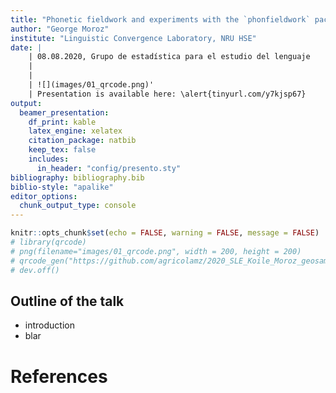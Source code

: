 ```yaml
---
title: "Phonetic fieldwork and experiments with the `phonfieldwork` package for R"
author: "George Moroz"
institute: "Linguistic Convergence Laboratory, NRU HSE"
date: |
    | 08.08.2020, Grupo de estadística para el estudio del lenguaje
    |
    |
    | ![](images/01_qrcode.png)'
    | Presentation is available here: \alert{tinyurl.com/y7kjsp67}
output: 
  beamer_presentation:
    df_print: kable
    latex_engine: xelatex
    citation_package: natbib
    keep_tex: false
    includes:
      in_header: "config/presento.sty"
bibliography: bibliography.bib
biblio-style: "apalike"
editor_options: 
  chunk_output_type: console
---
```


```r
knitr::opts_chunk$set(echo = FALSE, warning = FALSE, message = FALSE)
# library(qrcode)
# png(filename="images/01_qrcode.png", width = 200, height = 200)
# qrcode_gen("https://github.com/agricolamz/2020_SLE_Koile_Moroz_geosampling/raw/master/2020_SLE_Koile_Moroz_geosampling.pdf")
# dev.off()
```

## Outline of the talk

* introduction
* blar

# References {.allowframebreaks}
